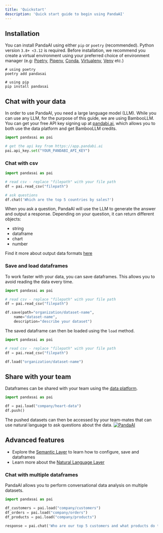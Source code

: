 ```yaml
---
title: 'Quickstart'
description: 'Quick start guide to begin using PandaAI'
---
```


## Installation
You can install PandaAI using either `pip` or `poetry` (recommended). 
Python version `3.8+ <3.12` is required.
Before installation, we recommend you create a virtual environment using your preferred choice of environment manager (e.g: [Poetry](https://python-poetry.org/), [Pipenv](https://pipenv.pypa.io/en/latest/), [Conda](https://docs.conda.io/en/latest/), [Virtualenv](https://virtualenv.pypa.io/en/latest/), [Venv](https://docs.python.org/3/library/venv.html) etc.)

```console
# using poetry
poetry add pandasai

# using pip
pip install pandasai
```

## Chat with your data

In order to use PandaAI, you need a large language model (LLM). While you can use any LLM, for the purpose of this guide, we are using BambooLLM. 
You can get your free API key signing up at [pandabi.ai](https://app.pandabi.ai), which allows you to both use the data platform and get BambooLLM credits.

```python
import pandasai as pai

# get the api key from https://app.pandabi.ai
pai.api_key.set("YOUR_PANDABI_API_KEY")
```

### Chat with csv

```python
import pandasai as pai

# read csv - replace "filepath" with your file path
df = pai.read_csv("filepath")

# ask questions
df.chat('Which are the top 5 countries by sales?')
```

When you ask a question, PandaAI will use the LLM to generate the answer and output a response.
Depending on your question, it can return different objects:
- string
- dataframe
- chart
- number

Find it more about output data formats [here](/v3/output-formats)

### Save and load dataframes

To work faster with your data, you can save dataframes.
This allows you to avoid reading the data every time.

```python
import pandasai as pai

# read csv - replace "filepath" with your file path
df = pai.read_csv("filepath")

df.save(path="organization/dataset-name",
    name="dataset-name",
    description="describe your dataset")
```

The saved dataframe can then be loaded using the `load` method.

```python
import pandasai as pai

# read csv - replace "filepath" with your file path
df = pai.read_csv("filepath")

df.load("organization/dataset-name")
```

## Share with your team

Dataframes can be shared with your team using the [data platform](/v3/ai-dashboards).

```python
import pandasai as pai

df = pai.load("company/heart-data")
df.push()

```

The pushed datasets can then be accessed by your team-mates that can use natural language to ask questions about the data.
[![PandaAI](../assets/demo.gif)](https://app.pandabi.ai)


## Advanced features

- Explore the [Semantic Layer](/v3/semantic-layer) to learn how to configure, save and dataframes
- Learn more about the [Natural Language Layer](/v3/overview-nl)


### Chat with multiple dataframes

PandaAI allows you to perform conversational data analysis on multiple datasets.

```python
import pandasai as pai

df_customers = pai.load("company/customers")
df_orders = pai.load("company/orders")
df_products = pai.load("company/products")

response = pai.chat('Who are our top 5 customers and what products do they buy most frequently?', df_customers, df_orders, df_products)
```